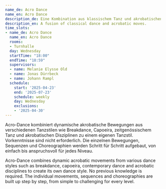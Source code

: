 ```yaml
---
name_de: Acro Dance
name_en: Acro Dance
description_de: Eine Kombination aus klassischem Tanz und akrobatischen Elementen.
description_en: A fusion of classical dance and acrobatic moves.
time_slots:
- name_de: Acro Dance
  name_en: Acro Dance
  rooms:
  - Turnhalle
  day: Wednesday
  startTime: "18:00"
  endTime: "18:59"
  supervisors:
  - name: Melanie Elysse Old
  - name: Jonas Dürrbeck
  - name: Johann Rampl
  schedule:
    start: '2025-04-23'
    end: '2025-07-23'
    schedule: weekly
    day: Wednesday
    exclusions:
    - '2025-04-30'
---
```


<Locale value="de">
 

 Acro-Dance&nbsp;kombiniert dynamische akrobatische Bewegungen aus verschiedenen
Tanzstilen wie Breakdance, Capoeira, zeitgenössischem Tanz und akrobatischen
Disziplinen zu einem eigenen Tanzstil. Vorkenntnisse sind nicht erforderlich.
Die einzelnen Bewegungen, Sequenzen und Choreographien werden Schritt für
Schritt aufgebaut, von einfach bis anspruchsvoll für jedes Niveau.

</Locale>
<Locale value="en">
 

 Acro-Dance combines dynamic acrobatic movements from various dance styles such
as breakdance, capoeira, contemporary dance and acrobatic disciplines to create
its own dance style. No previous knowledge is required. The individual
movements, sequences﻿ and choreographies are built up step by step, from simple
to challenging for every level.

</Locale>
